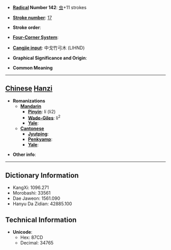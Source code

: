 * '''[[Wiktionary:Chinese radical index| Radical]] Number 142''': [[Wiktionary:Chinese radical index 虫|虫]]+11 strokes

* '''[[Wiktionary:Chinese total strokes index|Stroke number]]''': [[Wiktionary:Chinese total strokes index 17|17]]

* '''Stroke order''': 

* '''[[Wiktionary:Chinese four corner index|Four-Corner System]]''': 

* '''[[Wiktionary:Chinese Cangjie index|Cangjie input]]''': 中戈竹弓木 (LIHND)

* '''Graphical Significance and Origin''': 

* '''Common Meaning'''

----

== [[Chinese]] [[Hanzi]] ==

* '''Romanizations'''
** '''[[Mandarin]]'''
*** '''[[Pinyin]]''': lí (li2)
*** '''[[Wade-Giles]]''': li<sup>2</sup>
*** '''[[Yale]]''': 
** '''[[Cantonese]]'''
*** '''[[Jyutping]]''':
*** '''[[Penkyamp]]''': 
*** '''[[Yale]]''': 

* '''Other info''': 

----

== Dictionary Information ==

* KangXi: 1096.271
* Morobashi: 33561
* Dae Jaweon: 1561.090
* Hanyu Da Zidian: 42885.100

== Technical Information ==

* '''Unicode''':
** Hex: 87CD
** Decimal: 34765